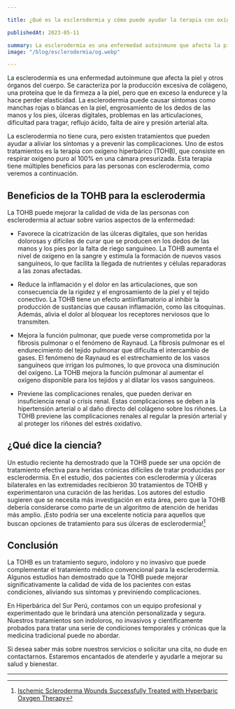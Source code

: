 ```yaml
---

title: ¿Qué es la esclerodermia y cómo puede ayudar la terapia con oxígeno hiperbárico?

publishedAt: 2023-05-11

summary: La esclerodermia es una enfermedad autoinmune que afecta la piel y otros órganos. La terapia con oxígeno hiperbárico (TOHB) puede mejorar los síntomas y la calidad de vida de los pacientes con esta condición. Descubre cómo funciona y qué beneficios tiene.
image: "/blog/esclerodermia/og.webp"

---
```


La esclerodermia es una enfermedad autoinmune que afecta la piel y otros órganos del cuerpo. Se caracteriza por la producción excesiva de colágeno, una proteína que le da firmeza a la piel, pero que en exceso la endurece y la hace perder elasticidad. La esclerodermia puede causar síntomas como manchas rojas o blancas en la piel, engrosamiento de los dedos de las manos y los pies, úlceras digitales, problemas en las articulaciones, dificultad para tragar, reflujo ácido, falta de aire y presión arterial alta.

La esclerodermia no tiene cura, pero existen tratamientos que pueden ayudar a aliviar los síntomas y a prevenir las complicaciones. Uno de estos tratamientos es la terapia con oxígeno hiperbárico (TOHB), que consiste en respirar oxígeno puro al 100% en una cámara presurizada. Esta terapia tiene múltiples beneficios para las personas con esclerodermia, como veremos a continuación.

## Beneficios de la TOHB para la esclerodermia

La TOHB puede mejorar la calidad de vida de las personas con esclerodermia al actuar sobre varios aspectos de la enfermedad:

- Favorece la cicatrización de las úlceras digitales, que son heridas dolorosas y difíciles de curar que se producen en los dedos de las manos y los pies por la falta de riego sanguíneo. La TOHB aumenta el nivel de oxígeno en la sangre y estimula la formación de nuevos vasos sanguíneos, lo que facilita la llegada de nutrientes y células reparadoras a las zonas afectadas.

- Reduce la inflamación y el dolor en las articulaciones, que son consecuencia de la rigidez y el engrosamiento de la piel y el tejido conectivo. La TOHB tiene un efecto antiinflamatorio al inhibir la producción de sustancias que causan inflamación, como las citoquinas. Además, alivia el dolor al bloquear los receptores nerviosos que lo transmiten.

- Mejora la función pulmonar, que puede verse comprometida por la fibrosis pulmonar o el fenómeno de Raynaud. La fibrosis pulmonar es el endurecimiento del tejido pulmonar que dificulta el intercambio de gases. El fenómeno de Raynaud es el estrechamiento de los vasos sanguíneos que irrigan los pulmones, lo que provoca una disminución del oxígeno. La TOHB mejora la función pulmonar al aumentar el oxígeno disponible para los tejidos y al dilatar los vasos sanguíneos.

- Previene las complicaciones renales, que pueden derivar en insuficiencia renal o crisis renal. Estas complicaciones se deben a la hipertensión arterial o al daño directo del colágeno sobre los riñones. La TOHB previene las complicaciones renales al regular la presión arterial y al proteger los riñones del estrés oxidativo.

## ¿Qué dice la ciencia?

Un estudio reciente ha demostrado que la TOHB puede ser una opción de tratamiento efectiva para heridas crónicas difíciles de tratar producidas por esclerodermia. En el estudio, dos pacientes con esclerodermia y úlceras bilaterales en las extremidades recibieron 30 tratamientos de TOHB y experimentaron una curación de las heridas. Los autores del estudio sugieren que se necesita más investigación en esta área, pero que la TOHB debería considerarse como parte de un algoritmo de atención de heridas más amplio. ¡Esto podría ser una excelente noticia para aquellos que buscan opciones de tratamiento para sus úlceras de esclerodermia![^1]

## Conclusión

La TOHB es un tratamiento seguro, indoloro y no invasivo que puede complementar el tratamiento médico convencional para la esclerodermia. Algunos estudios han demostrado que la TOHB puede mejorar significativamente la calidad de vida de los pacientes con estas condiciones, aliviando sus síntomas y previniendo complicaciones.

En Hiperbárica del Sur Perú, contamos con un equipo profesional y experimentado que le brindará una atención personalizada y segura. Nuestros tratamientos son indoloros, no invasivos y científicamente probados para tratar una serie de condiciones temporales y crónicas que la medicina tradicional puede no abordar.

Si desea saber más sobre nuestros servicios o solicitar una cita, no dude en contactarnos. Estaremos encantados de atenderle y ayudarle a mejorar su salud y bienestar.

---

[^1]: [Ischemic Scleroderma Wounds Successfully Treated with Hyperbaric Oxygen Therapy](https://www.jrheum.org/content/jrheum/33/8/1694.full.pdf)
